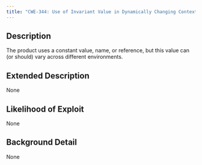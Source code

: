 ```yaml
---
title: "CWE-344: Use of Invariant Value in Dynamically Changing Context"
---
```


## Description
The product uses a constant value, name, or reference, but this value can (or should) vary across different environments.

## Extended Description
None

## Likelihood of Exploit
None

## Background Detail
None
        